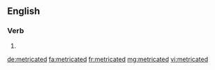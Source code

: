 ==English==

===Verb===
{{head|en|verb form}}

# {{en-past of|metricate}}

[[de:metricated]]
[[fa:metricated]]
[[fr:metricated]]
[[mg:metricated]]
[[vi:metricated]]
